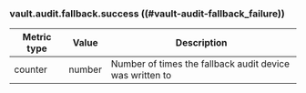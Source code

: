 ### vault.audit.fallback.success ((#vault-audit-fallback_failure))

| Metric type | Value  | Description                                              |
|-------------|--------|----------------------------------------------------------|
| counter     | number | Number of times the fallback audit device was written to |
